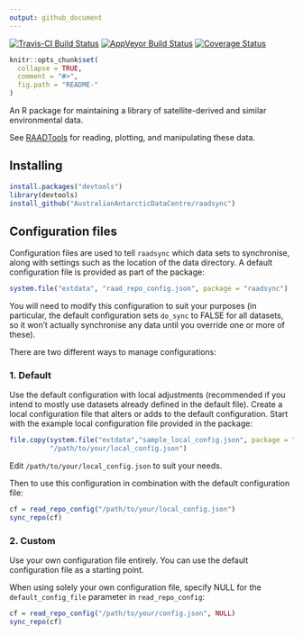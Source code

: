 ```yaml
---
output: github_document
---
```


[![Travis-CI Build Status](https://travis-ci.org/AustralianAntarcticDataCentre/raadsync.svg?branch=master)](https://travis-ci.org/AustralianAntarcticDataCentre/raadsync)
[![AppVeyor Build Status](https://ci.appveyor.com/api/projects/status/github/AustralianAntarcticDataCentre/raadsync?branch=master&svg=true)](https://ci.appveyor.com/project/AustralianAntarcticDataCentre/raadsync)
[![Coverage Status](https://img.shields.io/codecov/c/github/AustralianAntarcticDataCentre/raadsync/master.svg)](https://codecov.io/github/AustralianAntarcticDataCentre/raadsync?branch=master)

<!-- README.md is generated from README.Rmd. Please edit that file -->

```r
knitr::opts_chunk$set(
  collapse = TRUE,
  comment = "#>",
  fig.path = "README-"
)
```



An R package for maintaining a library of satellite-derived and similar environmental data.

See [RAADTools](https://github.com/AustralianAntarcticDivision/raadtools) for reading, plotting, and manipulating these data.

## Installing

```r
install.packages("devtools")
library(devtools)
install_github("AustralianAntarcticDataCentre/raadsync")
```

## Configuration files

Configuration files are used to tell `raadsync` which data sets to synchronise, along with settings such as the location of the data directory. A default configuration file is provided as part of the package:

```r
system.file("extdata", "raad_repo_config.json", package = "raadsync")
```

You will need to modify this configuration to suit your purposes (in particular, the default configuration sets `do_sync` to FALSE for all datasets, so it won't actually synchronise any data until you override one or more of these).

There are two different ways to manage configurations:

### 1. Default

Use the default configuration with local adjustments (recommended if you intend to mostly use datasets already defined in the default file). Create a local configuration file that alters or adds to the default configuration. Start with the example local configuration file provided in the package:

```r
file.copy(system.file("extdata","sample_local_config.json", package = "raadsync"),
          "/path/to/your/local_config.json")
```

Edit `/path/to/your/local_config.json` to suit your needs.

Then to use this configuration in combination with the default configuration file:

```r
cf = read_repo_config("/path/to/your/local_config.json")
sync_repo(cf)
```


### 2. Custom

Use your own configuration file entirely. You can use the default configuration file as a starting point.

  When using solely your own configuration file, specify NULL for the `default_config_file` parameter in `read_repo_config`:

```r
cf = read_repo_config("/path/to/your/config.json", NULL)
sync_repo(cf)
```

